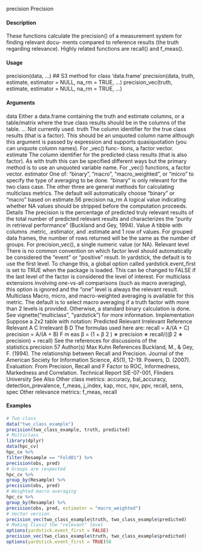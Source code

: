 precision
Precision

#### Description

These functions calculate the precision() of a measurement system for finding relevant docu-
ments compared to reference results (the truth regarding relevance). Highly related functions are
recall() and f_meas().

#### Usage

precision(data, ...)
## S3 method for class 'data.frame'
precision(data, truth, estimate, estimator = NULL,
na_rm = TRUE, ...)
precision_vec(truth, estimate, estimator = NULL, na_rm = TRUE, ...)

#### Arguments

data Either a data.frame containing the truth and estimate columns, or a table/matrix
where the true class results should be in the columns of the table.
... Not currently used.
truth The column identifier for the true class results (that is a factor). This should be
an unquoted column name although this argument is passed by expression and
supports quasiquotation (you can unquote column names). For _vec() func-
tions, a factor vector.
estimate The column identifier for the predicted class results (that is also factor). As
with truth this can be specified different ways but the primary method is to use
an unquoted variable name. For _vec() functions, a factor vector.
estimator One of: "binary", "macro", "macro_weighted", or "micro" to specify the
type of averaging to be done. "binary" is only relevant for the two class case.
The other three are general methods for calculating multiclass metrics. The
default will automatically choose "binary" or "macro" based on estimate.56
precision
na_rm
A logical value indicating whether NA values should be stripped before the
computation proceeds.
Details
The precision is the percentage of predicted truly relevant results of the total number of predicted
relevant results and characterizes the "purity in retrieval performance" (Buckland and Gey, 1994).
Value
A tibble with columns .metric, .estimator, and .estimate and 1 row of values.
For grouped data frames, the number of rows returned will be the same as the number of groups.
For precision_vec(), a single numeric value (or NA).
Relevant level
There is no common convention on which factor level should automatically be considered the
"event" or "positive" result. In yardstick, the default is to use the first level. To change this, a
global option called yardstick.event_first is set to TRUE when the package is loaded. This can
be changed to FALSE if the last level of the factor is considered the level of interest. For multiclass
extensions involving one-vs-all comparisons (such as macro averaging), this option is ignored and
the "one" level is always the relevant result.
Multiclass
Macro, micro, and macro-weighted averaging is available for this metric. The default is to select
macro averaging if a truth factor with more than 2 levels is provided. Otherwise, a standard binary
calculation is done. See vignette("multiclass", "yardstick") for more information.
Implementation
Suppose a 2x2 table with notation:
Predicted
Relevant
Irrelevant
Reference
Relevant
A
C
Irrelevant
B
D
The formulas used here are:
recall = A/(A + C)
precision = A/(A + B)
F m eas β = (1 + β 2 ) ∗ precision ∗ recall/((β 2 ∗ precision) + recall)
See the references for discussions of the statistics.precision
57
Author(s)
Max Kuhn
References
Buckland, M., & Gey, F. (1994). The relationship between Recall and Precision. Journal of the
American Society for Information Science, 45(1), 12-19.
Powers, D. (2007). Evaluation: From Precision, Recall and F Factor to ROC, Informedness,
Markedness and Correlation. Technical Report SIE-07-001, Flinders University
See Also
Other class metrics: accuracy, bal_accuracy, detection_prevalence, f_meas, j_index, kap,
mcc, npv, ppv, recall, sens, spec
Other relevance metrics: f_meas, recall

#### Examples
```r
# Two class
data("two_class_example")
precision(two_class_example, truth, predicted)
# Multiclass
library(dplyr)
data(hpc_cv)
hpc_cv %>%
filter(Resample == "Fold01") %>%
precision(obs, pred)
# Groups are respected
hpc_cv %>%
group_by(Resample) %>%
precision(obs, pred)
# Weighted macro averaging
hpc_cv %>%
group_by(Resample) %>%
precision(obs, pred, estimator = "macro_weighted")
# Vector version
precision_vec(two_class_example$truth, two_class_example$predicted)
# Making Class2 the "relevant" level
options(yardstick.event_first = FALSE)
precision_vec(two_class_example$truth, two_class_example$predicted)
options(yardstick.event_first = TRUE)58
```
